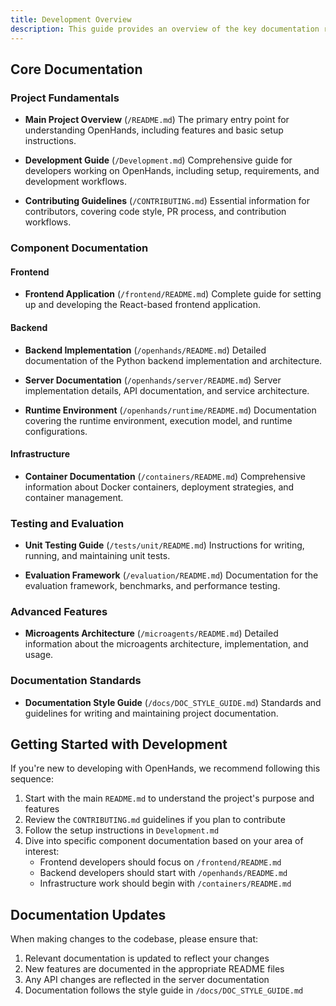 ```yaml
---
title: Development Overview
description: This guide provides an overview of the key documentation resources available in the OpenHands repository. Whether you're looking to contribute, understand the architecture, or work on specific components, these resources will help you navigate the codebase effectively.
---
```


## Core Documentation

### Project Fundamentals
- **Main Project Overview** (`/README.md`)
  The primary entry point for understanding OpenHands, including features and basic setup instructions.

- **Development Guide** (`/Development.md`)
  Comprehensive guide for developers working on OpenHands, including setup, requirements, and development workflows.

- **Contributing Guidelines** (`/CONTRIBUTING.md`)
  Essential information for contributors, covering code style, PR process, and contribution workflows.

### Component Documentation

#### Frontend
- **Frontend Application** (`/frontend/README.md`)
  Complete guide for setting up and developing the React-based frontend application.

#### Backend
- **Backend Implementation** (`/openhands/README.md`)
  Detailed documentation of the Python backend implementation and architecture.

- **Server Documentation** (`/openhands/server/README.md`)
  Server implementation details, API documentation, and service architecture.

- **Runtime Environment** (`/openhands/runtime/README.md`)
  Documentation covering the runtime environment, execution model, and runtime configurations.

#### Infrastructure
- **Container Documentation** (`/containers/README.md`)
  Comprehensive information about Docker containers, deployment strategies, and container management.

### Testing and Evaluation
- **Unit Testing Guide** (`/tests/unit/README.md`)
  Instructions for writing, running, and maintaining unit tests.

- **Evaluation Framework** (`/evaluation/README.md`)
  Documentation for the evaluation framework, benchmarks, and performance testing.

### Advanced Features
- **Microagents Architecture** (`/microagents/README.md`)
  Detailed information about the microagents architecture, implementation, and usage.

### Documentation Standards
- **Documentation Style Guide** (`/docs/DOC_STYLE_GUIDE.md`)
  Standards and guidelines for writing and maintaining project documentation.

## Getting Started with Development

If you're new to developing with OpenHands, we recommend following this sequence:

1. Start with the main `README.md` to understand the project's purpose and features
2. Review the `CONTRIBUTING.md` guidelines if you plan to contribute
3. Follow the setup instructions in `Development.md`
4. Dive into specific component documentation based on your area of interest:
   - Frontend developers should focus on `/frontend/README.md`
   - Backend developers should start with `/openhands/README.md`
   - Infrastructure work should begin with `/containers/README.md`

## Documentation Updates

When making changes to the codebase, please ensure that:
1. Relevant documentation is updated to reflect your changes
2. New features are documented in the appropriate README files
3. Any API changes are reflected in the server documentation
4. Documentation follows the style guide in `/docs/DOC_STYLE_GUIDE.md`
